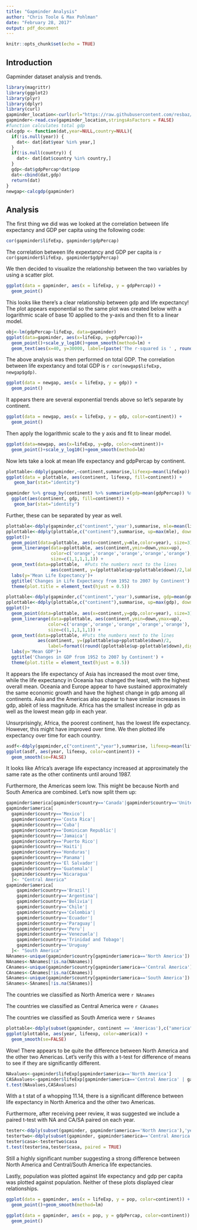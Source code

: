 ```yaml
---
title: "Gapminder Analysis"
author: "Chris Toole & Max Pohlman"
date: "February 28, 2017"
output: pdf_document
---
```


```r
knitr::opts_chunk$set(echo = TRUE)
```

## Introduction
Gapminder dataset analysis and trends.

```r
library(magrittr)
library(ggplot2)
library(plyr)
library(dplyr)
library(curl)
gapminder_location<-curl(url="https://raw.githubusercontent.com/resbaz/r-novice-gapminder-files/master/data/gapminder-FiveYearData.csv")
gapminder<-read.csv(gapminder_location,stringsAsFactors = FALSE)
#function calculates total gdp
calcgdp <- function(dat,year=NULL,country=NULL){
  if(!is.null(year)) {
    dat<- dat[dat$year %in% year,]
  }
  if(!is.null(country)) {
    dat<- dat[dat$country %in% country,]
  }
  gdp<-dat$gdpPercap*dat$pop
  dat<-cbind(dat,gdp)
  return(dat)
}
newgap<-calcgdp(gapminder)

```

## Analysis
The first thing we did was we looked at the correlation between life expectancy and GDP per capita using the following code:

```r
cor(gapminder$lifeExp, gapminder$gdpPercap)
```
The correlation between life expextancy and GDP per capita is `r cor(gapminder$lifeExp, gapminder$gdpPercap)`

We then decided to visualize the relationship between the two variables by using a scatter plot.

```r
ggplot(data = gapminder, aes(x = lifeExp, y = gdpPercap)) +
  geom_point()
```
This looks like there's a clear relationship between gdp and life expectancy! The plot appears exponential so the same plot was created below with a logarithmic scale of base 10 applied to the y-axis and then fit to a linear model. 

``` r
obj<-lm(gdpPercap~lifeExp, data=gapminder)
ggplot(data=gapminder, aes(x=lifeExp, y=gdpPercap))+
  geom_point()+scale_y_log10()+geom_smooth(method=lm) +
  geom_text(aes(x=40, y=30000, label=(paste('The r-squared is ' , round(summary(obj)$r.squared,digits=3))),size=3)) #adds r squared
```
The above analysis was then performed on total GDP. The correlation between life expextancy and total GDP is `r cor(newgap$lifeExp, newgap$gdp)`. 

```r
ggplot(data = newgap, aes(x = lifeExp, y = gdp)) +
  geom_point()
```
It appears there are several exponential trends above so let's separate by continent.

```r
ggplot(data = newgap, aes(x = lifeExp, y = gdp, color=continent)) +
  geom_point()
```
Then apply the logarithmic scale to the y axis and fit to linear model.

``` r
ggplot(data=newgap, aes(x=lifeExp, y=gdp, color=continent))+
  geom_point()+scale_y_log10()+geom_smooth(method=lm)
```

Now lets take a look at mean life expectancy and gdpPercap by continent.
```r
plottable<-ddply(gapminder,~continent,summarise,lifeexp=mean(lifeExp)) 
ggplot(data = plottable, aes(continent, lifeexp, fill=continent)) +
   geom_bar(stat="identity")
```

``` r
gapminder %>% group_by(continent) %>% summarize(gdp=mean(gdpPercap)) %>%
  ggplot(aes(continent, gdp, fill=continent)) +
   geom_bar(stat="identity")
```
Further, these can be separated by year as well. 

```r
plottable<-ddply(gapminder,c("continent",'year'),summarise, mle=mean(lifeExp)) #gets the mean for every continent in every year
pplottable<-ddply(plottable,c("continent"),summarise, up=max(mle), down=min(mle)) #gets the highest and lowest mean for each continent
ggplot()+
  geom_point(data=plottable, aes(x=continent,y=mle,color=year), size=3) + 
  geom_linerange(data=pplottable, aes(continent,ymin=down,ymax=up), 
                 color=c('orange','orange','orange','orange','orange'), 
                 size=c(1,1,1,1,1)) +
  geom_text(data=pplottable,  #Puts the numbers next to the lines
                 aes(continent, y=(pplottable$up+pplottable$down)/2,label=(round((pplottable$up-pplottable$down),digits=1))), hjust=1.5) +
  labs(y='Mean Life Expectancy')+
  ggtitle('Changes in Life Expectancy from 1952 to 2007 by Continent') +
  theme(plot.title = element_text(hjust = 0.5))

```
```r
plottable<-ddply(gapminder,c("continent",'year'),summarise, gdp=mean(gdpPercap)) #gets the mean for every continent in every year
pplottable<-ddply(plottable,c("continent"),summarise, up=max(gdp), down=min(gdp))#gets the highest and lowest mean for each continent
ggplot()+
  geom_point(data=plottable, aes(x=continent,y=gdp,color=year), size=3) + 
  geom_linerange(data=pplottable, aes(continent,ymin=down,ymax=up), 
                color=c('orange','orange','orange','orange','orange'), 
                size=c(1,1,1,1,1)) +
  geom_text(data=pplottable, #Puts the numbers next to the lines
            aes(continent, y=(pplottable$up+pplottable$down)/2,
                label=format((round((pplottable$up-pplottable$down),digits=1)),big.mark=',', scientific = FALSE), hjust=1.25)) +
  labs(y='Mean GDP')+
  ggtitle('Changes in GDP from 1952 to 2007 by Continent') +
  theme(plot.title = element_text(hjust = 0.5))

```
It appears the life expectancy of Asia has increased the most over time, while the life expectancy in Oceania has changed the least, with the highest overall mean. Oceania and Europe appear to have sustained approximately the same economic growth and have the highest change in gdp among all continents. Asia and the Americas also appear to have similar increases in gdp, ableit of less magnitude. Africa has the smallest increase in gdp as well as the lowest mean gdp in each year.


Unsurprisingly, Africa, the poorest continent, has the lowest life expectancy. However, this might have improved over time. We then plotted life expectancy over time for each country.

```r
asdf<-ddply(gapminder,c("continent","year"),summarise, lifeexp=mean(lifeExp)) 
ggplot(asdf, aes(year, lifeexp, color=continent)) +
  geom_smooth(se=FALSE)
```

It looks like Africa's average life expectancy increased at approximately the same rate as the other continents until around 1987.

Furthermore, the Americas seem low. This might be because North and South America are combined. Let's now split them up:

```r
gapminder$america[gapminder$country=='Canada'|gapminder$country=='United States'] <- "North America"
gapminder$america[
  gapminder$country=='Mexico'|
  gapminder$country=='Costa Rica'|
  gapminder$country=='Cuba'|
  gapminder$country=='Dominican Republic'|
  gapminder$country=='Jamaica'|
  gapminder$country=='Puerto Rico'|
  gapminder$country=='Haiti'|
  gapminder$country=='Honduras'|
  gapminder$country=='Panama'|
  gapminder$country=='El Salvador'|
  gapminder$country=='Guatemala'|
  gapminder$country=='Nicaragua'
  ]<- "Central America"
gapminder$america[
    gapminder$country=='Brazil'|
    gapminder$country=='Argentina'|
    gapminder$country=='Bolivia'|
    gapminder$country=='Chile'|
    gapminder$country=='Colombia'|
    gapminder$country=='Ecuador'|
    gapminder$country=='Paraguay'|
    gapminder$country=='Peru'|
    gapminder$country=='Venezuela'|
    gapminder$country=='Trinidad and Tobago'|
    gapminder$country=='Uruguay'
  ]<- "South America"
NAnames<-unique(gapminder$country[gapminder$america=='North America'])
NAnames<-NAnames[!is.na(NAnames)]
CAnames<-unique(gapminder$country[gapminder$america=='Central America'])
CAnames<-CAnames[!is.na(CAnames)]
SAnames<-unique(gapminder$country[gapminder$america=='South America'])
SAnames<-SAnames[!is.na(SAnames)]
```
The countries we classified as North America were `r NAnames`

The countries we classified as Central America were `r CAnames`

The countries we classified as South America were `r SAnames`

```r
plottable<-ddply(subset(gapminder, continent == 'Americas'),c("america","year"),summarise, lifeexp=mean(lifeExp)) 
ggplot(plottable, aes(year, lifeexp, color=america)) +
  geom_smooth(se=FALSE)
```
Wow! There appears to be quite the difference between North America and the other two Americas. Let's verify this with a t-test for difference of means to see if they are significantly different.

```r
NAvalues<-gapminder$lifeExp[gapminder$america=='North America']
CASAvalues<-gapminder$lifeExp[gapminder$america=='Central America' | gapminder$america=="South America"]
t.test(NAvalues,CASAvalues)
```

With a t stat of a whopping 11.14, there is a significant difference between life expectancy in North America and the other two Americas.

Furthermore, after receiving peer review, it was suggested we include a paired t-test with NA and CA/SA paired on each year.
```r
tester<-ddply(subset(gapminder, gapminder$america=='North America'),'year',summarise, na=mean(lifeExp))
testertwo<-ddply(subset(gapminder, gapminder$america=='Central America' | gapminder$america=='South America'),'year',summarise, casa=mean(lifeExp))
tester$casa<-testertwo$casa
t.test(tester$na,tester$casa, paired = TRUE)
```

Still a highly significant number suggesting a strong difference between North America and Central/South America life expectancies.

Lastly, population was plotted against life expectancy and gdp per capita was plotted against population. Neither of these plots displayed clear relationships.

```r
ggplot(data = gapminder, aes(x = lifeExp, y = pop, color=continent)) +
  geom_point()+geom_smooth(method=lm)
```


```r
ggplot(data = gapminder, aes(x = pop, y = gdpPercap, color=continent)) +
  geom_point()
```
